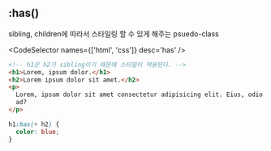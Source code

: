 
## :has()

sibling, children에 따라서 스타일링 할 수 있게 해주는 psuedo-class

<CodeSelector names={['html', 'css']} desc='has' />

```html
<!-- h1은 h2가 sibling이기 때문에 스타일이 적용된다. -->
<h1>Lorem, ipsum dolor.</h1>
<h2>Lorem ipsum dolor sit amet.</h2>
<p>
  Lorem, ipsum dolor sit amet consectetur adipisicing elit. Eius, odio voluptatibus est vero iste
  ad?
</p>
```

```css
h1:has(+ h2) {
  color: blue;
}
```
